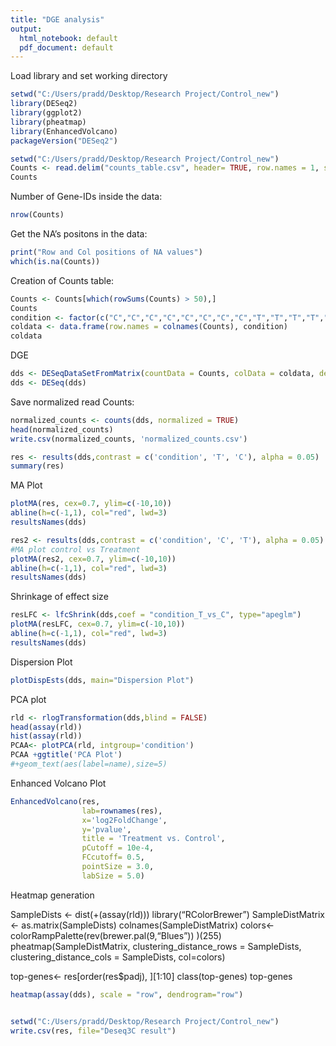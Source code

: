 ---
title: "DGE analysis"
output:
  html_notebook: default
  pdf_document: default
---
Load library and set working directory
```{r}
setwd("C:/Users/pradd/Desktop/Research Project/Control_new")
library(DESeq2)
library(ggplot2)
library(pheatmap)
library(EnhancedVolcano)
packageVersion("DESeq2")
```
```{r}
setwd("C:/Users/pradd/Desktop/Research Project/Control_new")
Counts <- read.delim("counts_table.csv", header= TRUE, row.names = 1, sep = ",")
Counts
```
Number of Gene-IDs inside the data:
```{r}
nrow(Counts)
```
Get the NA's positons in the data:
```{r}
print("Row and Col positions of NA values")
which(is.na(Counts))
```
Creation of Counts table:
```{r}
Counts <- Counts[which(rowSums(Counts) > 50),]
Counts
condition <- factor(c("C","C","C","C","C","C","C","C","T","T","T","T","T","T","T","T"))
coldata <- data.frame(row.names = colnames(Counts), condition)
coldata
```
DGE
```{r}
dds <- DESeqDataSetFromMatrix(countData = Counts, colData = coldata, design = ~condition)
dds <- DESeq(dds)
```
Save normalized read Counts:
```{r}
normalized_counts <- counts(dds, normalized = TRUE)
head(normalized_counts)
write.csv(normalized_counts, 'normalized_counts.csv')
```
```{r}
res <- results(dds,contrast = c('condition', 'T', 'C'), alpha = 0.05)
summary(res)
```
MA Plot
```{r}
plotMA(res, cex=0.7, ylim=c(-10,10))
abline(h=c(-1,1), col="red", lwd=3)
resultsNames(dds)
```
```{r}
res2 <- results(dds,contrast = c('condition', 'C', 'T'), alpha = 0.05)
#MA plot control vs Treatment
plotMA(res2, cex=0.7, ylim=c(-10,10))
abline(h=c(-1,1), col="red", lwd=3)
resultsNames(dds)
```
Shrinkage of effect size
```{r}
resLFC <- lfcShrink(dds,coef = "condition_T_vs_C", type="apeglm")
plotMA(resLFC, cex=0.7, ylim=c(-10,10))
abline(h=c(-1,1), col="red", lwd=3)
resultsNames(dds)
```
Dispersion Plot
```{r}
plotDispEsts(dds, main="Dispersion Plot")
```
PCA plot
```{r}
rld <- rlogTransformation(dds,blind = FALSE)
head(assay(rld))
hist(assay(rld))
PCAA<- plotPCA(rld, intgroup='condition')
PCAA +ggtitle('PCA Plot')
#+geom_text(aes(label=name),size=5)
```
Enhanced Volcano Plot
```{r fig.height=10}
EnhancedVolcano(res,
                lab=rownames(res),
                x='log2FoldChange',
                y='pvalue',
                title = 'Treatment vs. Control',
                pCutoff = 10e-4,
                FCcutoff= 0.5,
                pointSize = 3.0,
                labSize = 5.0)
```
Heatmap generation

SampleDists <- dist(+(assay(rld)))
library("RColorBrewer")
SampleDistMatrix <- as.matrix(SampleDists)
colnames(SampleDistMatrix)
colors<- colorRampPalette(rev(brewer.pal(9,"Blues")) )(255)
pheatmap(SampleDistMatrix, 
         clustering_distance_rows = SampleDists,
         clustering_distance_cols = SampleDists,
         col=colors)
         
top-genes<- res[order(res$padj), ][1:10] 
class(top-genes) 
top-genes         

```{r}
heatmap(assay(dds), scale = "row", dendrogram="row")
```
```

```
```{r}
setwd("C:/Users/pradd/Desktop/Research Project/Control_new")
write.csv(res, file="Deseq3C result")
```










